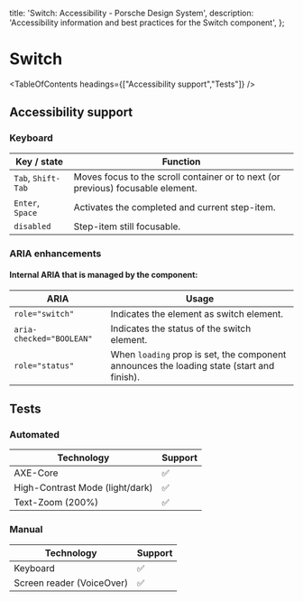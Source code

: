 
  title: 'Switch: Accessibility - Porsche Design System',
  description: 'Accessibility information and best practices for the Switch component',
};

# Switch <ComponentStatus tagName="p-switch"></ComponentStatus>

<TableOfContents headings={["Accessibility support","Tests"]} />

## Accessibility support

### Keyboard

| Key / state        | Function                                                                        |
| ------------------ | ------------------------------------------------------------------------------- |
| `Tab`, `Shift-Tab` | Moves focus to the scroll container or to next (or previous) focusable element. |
| `Enter`, `Space`   | Activates the completed and current step-item.                                  |
| `disabled`         | Step-item still focusable.                                                      |

### ARIA enhancements

#### Internal **ARIA** that is managed by the component:

| ARIA                     | Usage                                                                                     |
| ------------------------ | ----------------------------------------------------------------------------------------- |
| `role="switch"`          | Indicates the element as switch element.                                                  |
| `aria-checked="BOOLEAN"` | Indicates the status of the switch element.                                               |
| `role="status"`          | When `loading` prop is set, the component announces the loading state (start and finish). |

## Tests

### Automated

| Technology                      | Support |
| ------------------------------- | ------- |
| AXE-Core                        | ✅      |
| High-Contrast Mode (light/dark) | ✅      |
| Text-Zoom (200%)                | ✅      |

### Manual

| Technology                | Support |
| ------------------------- | ------- |
| Keyboard                  | ✅      |
| Screen reader (VoiceOver) | ✅      |
